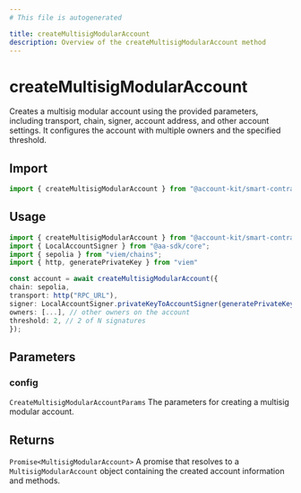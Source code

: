 ```yaml
---
# This file is autogenerated

title: createMultisigModularAccount
description: Overview of the createMultisigModularAccount method
---
```


# createMultisigModularAccount

Creates a multisig modular account using the provided parameters, including transport, chain, signer, account address, and other account settings. It configures the account with multiple owners and the specified threshold.

## Import

```ts
import { createMultisigModularAccount } from "@account-kit/smart-contracts";
```

## Usage

```ts
import { createMultisigModularAccount } from "@account-kit/smart-contracts";
import { LocalAccountSigner } from "@aa-sdk/core";
import { sepolia } from "viem/chains";
import { http, generatePrivateKey } from "viem"

const account = await createMultisigModularAccount({
chain: sepolia,
transport: http("RPC_URL"),
signer: LocalAccountSigner.privateKeyToAccountSigner(generatePrivateKey()),
owners: [...], // other owners on the account
threshold: 2, // 2 of N signatures
});
```

## Parameters

### config

`CreateMultisigModularAccountParams`
The parameters for creating a multisig modular account.

## Returns

`Promise<MultisigModularAccount>`
A promise that resolves to a `MultisigModularAccount` object containing the created account information and methods.
